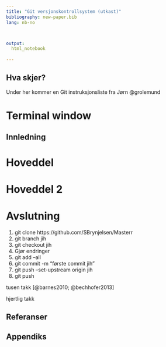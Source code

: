 ```yaml
---
title: "Git versjonskontrollsystem (utkast)"
bibliography: new-paper.bib
lang: nb-no



output:
  html_notebook
  
---
```


## Hva skjer?

Under her kommer en Git  instruksjonsliste fra Jørn @grolemund

# Terminal window


## Innledning

# Hoveddel

# Hoveddel 2

# Avslutning

1. git clone https://github.com/SBrynjelsen/Masterr
1. git branch jih
1. git checkout jih
1. Gjør endringer
1. git add --all
1. git commit -m "første commit jih"
1. git push --set-upstream origin jih
1. git push



tusen takk [@barnes2010; @bechhofer2013]
 
 hjertlig takk

## Referanser
<DIV id="refs"></DIV>

## Appendiks
